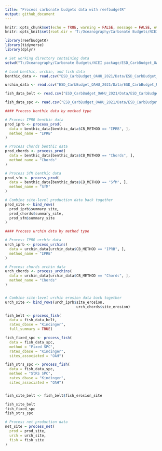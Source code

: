 ---
title: "Process carbonate budgets data with reefbudgetR"
output: github_document
---

```{r setup, include=FALSE}
knitr::opts_chunk$set(echo = TRUE, warning = FALSE, message = FALSE, eval = FALSE)
knitr::opts_knit$set(root.dir = 'T:/Oceanography/Carbonate Budgets/NCEI package')

library(reefbudgetR)
library(tidyverse)
library(dplyr)


```

```{r load_data}
# Set working directory containing data
setwd("T:/Oceanography/Carbonate Budgets/NCEI package/ESD_CarbBudget_OAHU_2021")

# Load benthic, urchin, and fish data
benthic_data <- read.csv("ESD_CarbBudget_OAHU_2021/Data/ESD_CarbBudget_Benthic_OAHU_2021.csv", na = "", check.names = FALSE)

urchin_data <- read.csv("ESD_CarbBudget_OAHU_2021/Data/ESD_CarbBudget_Urchins_OAHU_2021.csv", na = "", check.names = FALSE)

fish_data_belt <- read.csv("ESD_CarbBudget_OAHU_2021/Data/ESD_CarbBudget_Fixed_Belt_OAHU_2021.csv", na = "", check.names = FALSE)

fish_data_spc <- read.csv("ESD_CarbBudget_OAHU_2021/Data/ESD_CarbBudget_Fixed_SPC_OAHU_2021.csv", na = "", check.names = FALSE)


```

```{r process_prod}

#### Process benthic data by method type

# Process IPRB benthic data
prod_iprb <- process_prod(
  data = benthic_data[benthic_data$CB_METHOD == "IPRB", ],
  method_name = "IPRB"
)

# Process chords benthic data
prod_chords <- process_prod(
  data = benthic_data[benthic_data$CB_METHOD == "Chords", ],
  method_name = "Chords"
)

# Process SfM benthic data
prod_sfm <- process_prod(
  data = benthic_data[benthic_data$CB_METHOD == "SfM", ],
  method_name = "SfM"
)

# Combine site-level production data back together
prod_site <- bind_rows(
  prod_iprb$summary_site,
  prod_chords$summary_site,
  prod_sfm$summary_site
)

```

```{r process_urchins}

#### Process urchin data by method type

# Process IPRB urchin data
urch_iprb <- process_urchins(
  data = urchin_data[urchin_data$CB_METHOD == "IPRB", ],
  method_name = "IPRB"
)

# Process chords urchin data
urch_chords <- process_urchins(
  data = urchin_data[urchin_data$CB_METHOD == "Chords", ],
  method_name = "Chords"
)


# Combine site-level urchin erosion data back together
urch_site <- bind_rows(urch_iprb$site_erosion,
                                 urch_chords$site_erosion)

```


```{r process_parrotfish}

fish_belt <- process_fish(
  data = fish_data_belt, 
  rates_dbase = "Kindinger", 
  full_summary = TRUE)

fish_fixed_spc <- process_fish(
  data = fish_data_spc, 
  method = "Fixed SPC",
  rates_dbase = "Kindinger", 
  sites_associated = "OAH")

fish_strs_spc <- process_fish(
  data = fish_data_spc, 
  method = "StRS SPC",
  rates_dbase = "Kindinger", 
  sites_associated = "OAH")


fish_site_belt <- fish_belt$fish_erosion_site

fish_site_belt
fish_fixed_spc
fish_strs_spc

```

```{r process_net}

# Process net production data
net_site = process_net(
  prod = prod_site,
  urch = urch_site,
  fish = fish_site
)


```
